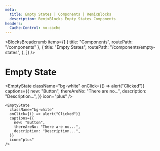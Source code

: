 ```yaml
---
meta:
  title: Empty States | Components | RemixBlocks
  description: RemixBlocks Empty States Components
headers:
  Cache-Control: no-cache
---
```



<BlocksBreadcrumb
  items={[
    { title: "Components", routePath: "/components" },
    {
      title: "Empty States",
      routePath: "/components/empty-states",
    },
  ]}
/>

# Empty State


<EmptyState
  className="bg-white"
  onClick={() => alert("Clicked")}
  captions={{
    new: "Button",
    thereAreNo: "There are no...",
    description: "Description...",
  }}
  icon="plus"
/>

```tsx
<EmptyState
  className="bg-white"
  onClick={() => alert("Clicked")}
  captions={{
    new: "Button",
    thereAreNo: "There are no...",
    description: "Description...",
  }}
  icon="plus"
/>
```
